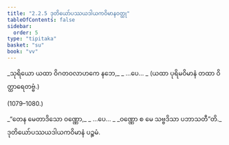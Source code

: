 ```yaml
---
title: "2.2.5 ဒုတိယော်ပဿယဒါယကဝိမာနဝတ္ထု"
tableOfContents: false
sidebar:
  order: 5
type: "tipitaka"
basket: "su"
book: "vv"
---
```



<DynamicBreadcrumb />

<Division number="1075–1078" book="vv" e="ch" v="19" p="98">

<Paragraph number="923" type="verses" book="vv">
_သုရိယော ယထာ ဝိဂတဝလာဟကေ နဘေ,_  
_ …ပေ… _  


</Paragraph>
</Division>

<Paragraph number="924" type="center" book="vv">
(ယထာ ပုရိမဝိမာနံ တထာ ဝိတ္ထာရေတဗ္ဗံ.)



(1079–1080.)
</Paragraph>

<Paragraph number="925" type="verses" book="vv">
_“တေန မေတာဒိသော ဝဏ္ဏော,_  
_ …ပေ… _  
_ဝဏ္ဏော စ မေ သဗ္ဗဒိသာ ပဘာသတီ”တိ._  


</Paragraph>

<Paragraph number="926" type="center" book="vv">
ဒုတိယော်ပဿယဒါယကဝိမာနံ ပဉ္စမံ.
</Paragraph>